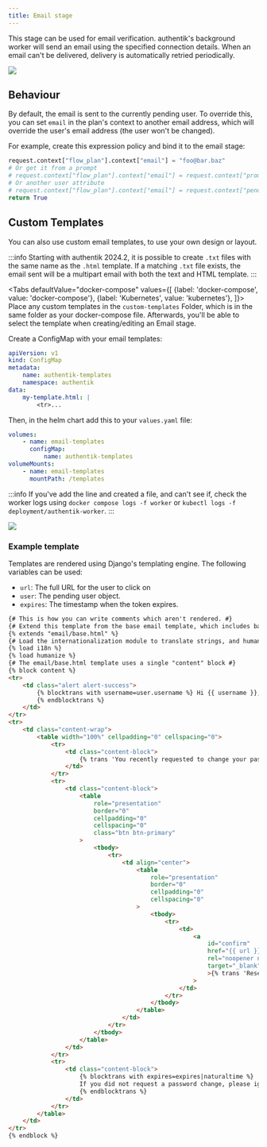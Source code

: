 ```yaml
---
title: Email stage
---
```


This stage can be used for email verification. authentik's background worker will send an email using the specified connection details. When an email can't be delivered, delivery is automatically retried periodically.

![](email_recovery.png)

## Behaviour

By default, the email is sent to the currently pending user. To override this, you can set `email` in the plan's context to another email address, which will override the user's email address (the user won't be changed).

For example, create this expression policy and bind it to the email stage:

```python
request.context["flow_plan"].context["email"] = "foo@bar.baz"
# Or get it from a prompt
# request.context["flow_plan"].context["email"] = request.context["prompt_data"]["email"]
# Or another user attribute
# request.context["flow_plan"].context["email"] = request.context["pending_user"].attributes.get("otherEmail")
return True
```

## Custom Templates

You can also use custom email templates, to use your own design or layout.

:::info
Starting with authentik 2024.2, it is possible to create `.txt` files with the same name as the `.html` template. If a matching `.txt` file exists, the email sent will be a multipart email with both the text and HTML template.
:::


<Tabs
  defaultValue="docker-compose"
  values={[
    {label: 'docker-compose', value: 'docker-compose'},
    {label: 'Kubernetes', value: 'kubernetes'},
  ]}>
  <TabItem value="docker-compose">
Place any custom templates in the `custom-templates` Folder, which is in the same folder as your docker-compose file. Afterwards, you'll be able to select the template when creating/editing an Email stage.

  </TabItem>
  <TabItem value="kubernetes">
Create a ConfigMap with your email templates:

```yaml
apiVersion: v1
kind: ConfigMap
metadata:
    name: authentik-templates
    namespace: authentik
data:
    my-template.html: |
        <tr>...
```

Then, in the helm chart add this to your `values.yaml` file:

```yaml
volumes:
    - name: email-templates
      configMap:
          name: authentik-templates
volumeMounts:
    - name: email-templates
      mountPath: /templates
```

  </TabItem>
</Tabs>

:::info
If you've add the line and created a file, and can't see if, check the worker logs using `docker compose logs -f worker` or `kubectl logs -f deployment/authentik-worker`.
:::

![](custom_template.png)

### Example template

Templates are rendered using Django's templating engine. The following variables can be used:

-   `url`: The full URL for the user to click on
-   `user`: The pending user object.
-   `expires`: The timestamp when the token expires.

<!-- prettier-ignore-start -->

```html
{# This is how you can write comments which aren't rendered. #}
{# Extend this template from the base email template, which includes base layout and CSS. #}
{% extends "email/base.html" %}
{# Load the internationalization module to translate strings, and humanize to show date-time #}
{% load i18n %}
{% load humanize %}
{# The email/base.html template uses a single "content" block #}
{% block content %}
<tr>
    <td class="alert alert-success">
        {% blocktrans with username=user.username %} Hi {{ username }}, 
        {% endblocktrans %}
    </td>
</tr>
<tr>
    <td class="content-wrap">
        <table width="100%" cellpadding="0" cellspacing="0">
            <tr>
                <td class="content-block">
                    {% trans 'You recently requested to change your password for you authentik account. Use the button below to set a new password.' %}                    
                </td>
            </tr>
            <tr>
                <td class="content-block">
                    <table
                        role="presentation"
                        border="0"
                        cellpadding="0"
                        cellspacing="0"
                        class="btn btn-primary"
                    >
                        <tbody>
                            <tr>
                                <td align="center">
                                    <table
                                        role="presentation"
                                        border="0"
                                        cellpadding="0"
                                        cellspacing="0"
                                    >
                                        <tbody>
                                            <tr>
                                                <td>
                                                    <a
                                                        id="confirm"
                                                        href="{{ url }}"
                                                        rel="noopener noreferrer"
                                                        target="_blank"
                                                        >{% trans 'Reset Password' %}</a
                                                    >
                                                </td>
                                            </tr>
                                        </tbody>
                                    </table>
                                </td>
                            </tr>
                        </tbody>
                    </table>
                </td>
            </tr>
            <tr>
                <td class="content-block">
                    {% blocktrans with expires=expires|naturaltime %}
                    If you did not request a password change, please ignore this Email. The link above is valid for {{ expires }}.
                    {% endblocktrans %}
                </td>
            </tr>
        </table>
    </td>
</tr>
{% endblock %}
```

<!-- prettier-ignore-end -->
